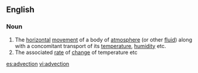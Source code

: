 ==English==

===Noun===
{{wikipedia}}
{{en-noun|-}}

# The [[horizontal]] [[movement]] of a body of [[atmosphere]] (or other [[fluid]]) along with a concomitant transport of its [[temperature]], [[humidity]] etc.
# The associated [[rate]] of [[change]] of temperature etc

[[es:advection]]
[[vi:advection]]